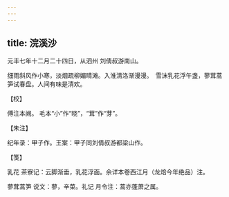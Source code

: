 ```yaml
---
---
---
```

title: 浣溪沙
---







元丰七年十二月二十四日，从泗州 刘倩叔游南山。

细雨斜风作小寒，淡烟疏柳媚晴滩。入淮清洛渐漫漫。　雪沫乳花浮午盏，蓼茸蒿笋试春盘。人间有味是清欢。





【校】


傅注本阙。 毛本“小”作“晓”，“茸”作“芽”。





【朱注】


纪年录：甲子作。王案：甲子同刘倩叔游都梁山作。





【笺】


乳花 茶寮记：云脚渐垂，乳花浮面。余详本卷西江月（龙焙今年绝品）注。

蓼茸蒿笋 说文：蓼，辛菜。礼记 月令注：蒿亦蓬萧之属。